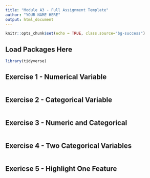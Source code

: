 ```yaml
---
title: "Module A3 - Full Assignment Template"
author: "YOUR NAME HERE"
output: html_document
---
```


```r
knitr::opts_chunk$set(echo = TRUE, class.source="bg-success")
```


## Load Packages Here 

```r
library(tidyverse)
```

## Exercise 1 - Numerical Variable

```r

```

## Exercise 2 - Categorical Variable

```r

```

## Exercise 3 -  Numeric and Categorical

```r

```

## Exercise 4 - Two Categorical Variables

```r

```

## Exericse 5 - Highlight One Feature

```r

```

